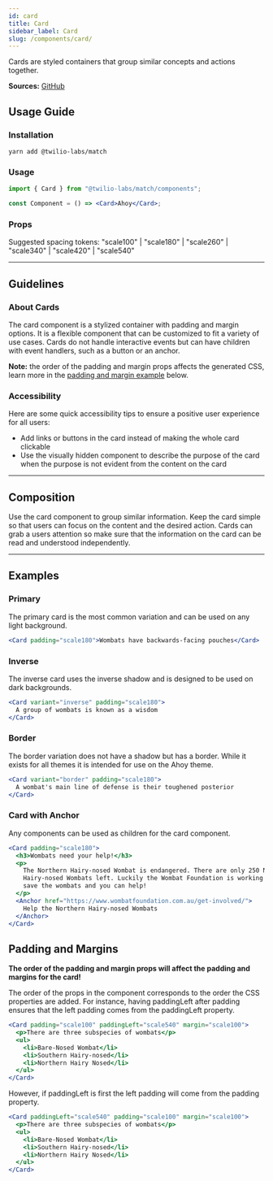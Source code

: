 ```yaml
---
id: card
title: Card
sidebar_label: Card
slug: /components/card/
---
```



Cards are styled containers that group similar concepts and actions together.

**Sources:** [GitHub](https://github.com/twilio-labs/match/tree/main/packages/match-components/src/card)

## Usage Guide

### Installation

```shell
yarn add @twilio-labs/match
```

### Usage

```jsx
import { Card } from "@twilio-labs/match/components";

const Component = () => <Card>Ahoy</Card>;
```

### Props

<Props of="Card" />

Suggested spacing tokens: "scale100" | "scale180" | "scale260" | "scale340" | "scale420" | "scale540"

---

## Guidelines

### About Cards

The card component is a stylized container with padding and margin options. It is a flexible component that can be customized to fit a variety of use cases.
Cards do not handle interactive events but can have children with event handlers, such as a button or an anchor.

**Note:** the order of the padding and margin props affects the generated CSS, learn more in the [padding and margin example](#padding-and-margins) below.

### Accessibility

Here are some quick accessibility tips to ensure a positive user experience for all users:

- Add links or buttons in the card instead of making the whole card clickable
- Use the visually hidden component to describe the purpose of the card when the purpose is not evident from the content on the card

---

## Composition

Use the card component to group similar information. Keep the card simple so that users can focus on the content and the desired action.
Cards can grab a users attention so make sure that the information on the card can be read and understood independently.

---

## Examples

<ThemeSwitcher />

### Primary

The primary card is the most common variation and can be used on any light background.

```jsx live
<Card padding="scale180">Wombats have backwards-facing pouches</Card>
```

### Inverse

The inverse card uses the inverse shadow and is designed to be used on dark backgrounds.

```jsx live bg=darkest
<Card variant="inverse" padding="scale180">
  A group of wombats is known as a wisdom
</Card>
```

### Border

The border variation does not have a shadow but has a border. While it exists for all themes it is intended for use on the Ahoy theme.

```jsx live
<Card variant="border" padding="scale180">
  A wombat's main line of defense is their toughened posterior
</Card>
```

### Card with Anchor

Any components can be used as children for the card component.

```jsx live
<Card padding="scale180">
  <h3>Wombats need your help!</h3>
  <p>
    The Northern Hairy-nosed Wombat is endangered. There are only 250 Northern
    Hairy-nosed Wombats left. Luckily the Wombat Foundation is working hard to
    save the wombats and you can help!
  </p>
  <Anchor href="https://www.wombatfoundation.com.au/get-involved/">
    Help the Northern Hairy-nosed Wombats
  </Anchor>
</Card>
```

## Padding and Margins

**The order of the padding and margin props will affect the padding and margins for the card!**

The order of the props in the component
corresponds to the order the CSS properties are added. For instance, having paddingLeft after padding ensures that the left padding comes from the paddingLeft property.

```jsx live
<Card padding="scale100" paddingLeft="scale540" margin="scale100">
  <p>There are three subspecies of wombats</p>
  <ul>
    <li>Bare-Nosed Wombat</li>
    <li>Southern Hairy-nosed</li>
    <li>Northern Hairy Nosed</li>
  </ul>
</Card>
```

However, if paddingLeft is first the left padding will come from the padding property.

```jsx live
<Card paddingLeft="scale540" padding="scale100" margin="scale100">
  <p>There are three subspecies of wombats</p>
  <ul>
    <li>Bare-Nosed Wombat</li>
    <li>Southern Hairy-nosed</li>
    <li>Northern Hairy Nosed</li>
  </ul>
</Card>
```
